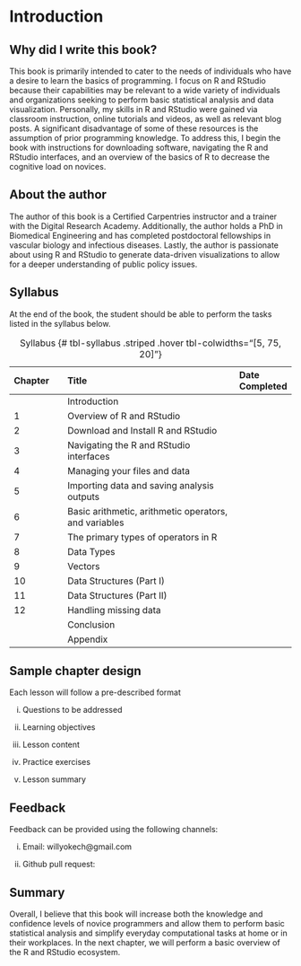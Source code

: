 # Introduction {.unnumbered}

## Why did I write this book?

This book is primarily intended to cater to the needs of individuals who have a desire to learn the basics of programming. I focus on R and RStudio because their capabilities may be relevant to a wide variety of individuals and organizations seeking to perform basic statistical analysis and data visualization. Personally, my skills in R and RStudio were gained via classroom instruction, online tutorials and videos, as well as relevant blog posts. A significant disadvantage of some of these resources is the assumption of prior programming knowledge. To address this, I begin the book with instructions for downloading software, navigating the R and RStudio interfaces, and an overview of the basics of R to decrease the cognitive load on novices.

## About the author

The author of this book is a Certified Carpentries instructor and a trainer with the Digital Research Academy. Additionally, the author holds a PhD in Biomedical Engineering and has completed postdoctoral fellowships in vascular biology and infectious diseases. Lastly, the author is passionate about using R and RStudio to generate data-driven visualizations to allow for a deeper understanding of public policy issues.

## Syllabus

At the end of the book, the student should be able to perform the tasks listed in the syllabus below.

| Chapter | Title                                                 | Date Completed |
|:-------------|:-------------------------------------------|:-------------|
|         | Introduction                                          |                |
| 1       | Overview of R and RStudio                             |                |
| 2       | Download and Install R and RStudio                    |                |
| 3       | Navigating the R and RStudio interfaces               |                |
| 4       | Managing your files and data                          |                |
| 5       | Importing data and saving analysis outputs            |                |
| 6       | Basic arithmetic, arithmetic operators, and variables |                |
| 7       | The primary types of operators in R                   |                |
| 8       | Data Types                                            |                |
| 9       | Vectors                                               |                |
| 10      | Data Structures (Part I)                              |                |
| 11      | Data Structures (Part II)                             |                |
| 12      | Handling missing data                                 |                |
|         | Conclusion                                            |                |
|         | Appendix                                              |                |

: Syllabus {# tbl-syllabus .striped .hover tbl-colwidths="\[5, 75, 20\]"}

## Sample chapter design

Each lesson will follow a pre-described format

i.  Questions to be addressed

ii. Learning objectives

iii. Lesson content

iv. Practice exercises

v.  Lesson summary

## Feedback

Feedback can be provided using the following channels:

i.  Email: willyokech\@gmail.com

ii. Github pull request:

## Summary

Overall, I believe that this book will increase both the knowledge and confidence levels of novice programmers and allow them to perform basic statistical analysis and simplify everyday computational tasks at home or in their workplaces. In the next chapter, we will perform a basic overview of the R and RStudio ecosystem.
